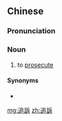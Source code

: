 {{also|追诉}}
==Chinese==
{{zh-forms|s=追诉}}

===Pronunciation===
{{zh-pron
|m=zhuīsù
|c=zeoi1 sou3
|mn=tui-sò͘
|cat=n
}}

===Noun===
{{zh-noun}}

# {{lb|zh|legal}} to [[prosecute]]

====Synonyms====
* {{zh-l|訴追}}

[[mg:追訴]]
[[zh:追訴]]
